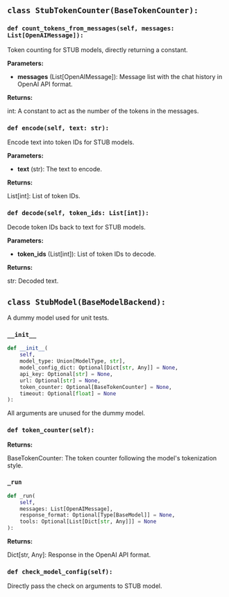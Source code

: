 <a id="camel.models.stub_model"></a>

<a id="camel.models.stub_model.StubTokenCounter"></a>

## `class StubTokenCounter(BaseTokenCounter):`

<a id="camel.models.stub_model.StubTokenCounter.count_tokens_from_messages"></a>

### `def count_tokens_from_messages(self, messages: List[OpenAIMessage]):`

Token counting for STUB models, directly returning a constant.

**Parameters:**

- **messages** (List[OpenAIMessage]): Message list with the chat history in OpenAI API format.

**Returns:**

  int: A constant to act as the number of the tokens in the
messages.

<a id="camel.models.stub_model.StubTokenCounter.encode"></a>

### `def encode(self, text: str):`

Encode text into token IDs for STUB models.

**Parameters:**

- **text** (str): The text to encode.

**Returns:**

  List[int]: List of token IDs.

<a id="camel.models.stub_model.StubTokenCounter.decode"></a>

### `def decode(self, token_ids: List[int]):`

Decode token IDs back to text for STUB models.

**Parameters:**

- **token_ids** (List[int]): List of token IDs to decode.

**Returns:**

  str: Decoded text.

<a id="camel.models.stub_model.StubModel"></a>

## `class StubModel(BaseModelBackend):`

A dummy model used for unit tests.

<a id="camel.models.stub_model.StubModel.__init__"></a>

### `__init__`

```python
def __init__(
    self,
    model_type: Union[ModelType, str],
    model_config_dict: Optional[Dict[str, Any]] = None,
    api_key: Optional[str] = None,
    url: Optional[str] = None,
    token_counter: Optional[BaseTokenCounter] = None,
    timeout: Optional[float] = None
):
```

All arguments are unused for the dummy model.

<a id="camel.models.stub_model.StubModel.token_counter"></a>

### `def token_counter(self):`

**Returns:**

  BaseTokenCounter: The token counter following the model's
tokenization style.

<a id="camel.models.stub_model.StubModel._run"></a>

### `_run`

```python
def _run(
    self,
    messages: List[OpenAIMessage],
    response_format: Optional[Type[BaseModel]] = None,
    tools: Optional[List[Dict[str, Any]]] = None
):
```

**Returns:**

  Dict[str, Any]: Response in the OpenAI API format.

<a id="camel.models.stub_model.StubModel.check_model_config"></a>

### `def check_model_config(self):`

Directly pass the check on arguments to STUB model.
